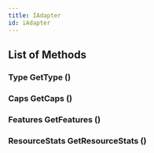 ```yaml
---
title: IAdapter
id: iAdapter
---
```


## List of Methods

### Type GetType ()

### Caps GetCaps ()

### Features GetFeatures ()

### ResourceStats GetResourceStats ()

